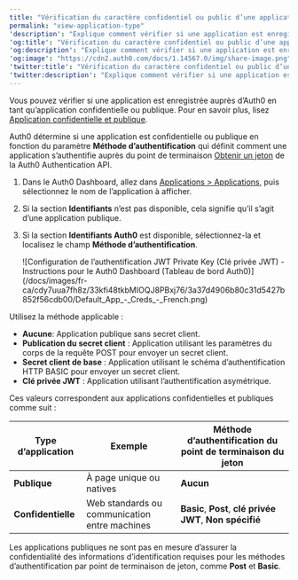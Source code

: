 ```yaml
---
title: "Vérification du caractère confidentiel ou public d’une application"
permalink: "view-application-type"
'description': "Explique comment vérifier si une application est enregistrée auprès d’Auth0 en tant qu’application confidentielle ou publique à l’aide du Auth0 Management Dashboard."
'og:title': "Vérification du caractère confidentiel ou public d’une application"
'og:description': "Explique comment vérifier si une application est enregistrée auprès d’Auth0 en tant qu’application confidentielle ou publique à l’aide du Auth0 Management Dashboard."
'og:image': "https://cdn2.auth0.com/docs/1.14567.0/img/share-image.png"
'twitter:title': "Vérification du caractère confidentiel ou public d’une application"
'twitter:description': "Explique comment vérifier si une application est enregistrée auprès d’Auth0 en tant qu’application confidentielle ou publique à l’aide du Auth0 Management Dashboard."
---
```


Vous pouvez vérifier si une application est enregistrée auprès d’Auth0 en tant qu’application confidentielle ou publique. Pour en savoir plus, lisez [Application confidentielle et publique](/docs/fr-ca/get-started/applications/confidential-and-public-applications).

Auth0 détermine si une application est confidentielle ou publique en fonction du paramètre **Méthode d’authentification** qui définit comment une application s’authentifie auprès du point de terminaison [Obtenir un jeton](https://auth0.com/docs/api/authentication#get-token) de la Auth0 Authentication API.

1. Dans le Auth0 Dashboard, allez dans [Applications > Applications](https://manage.auth0.com/#/applications), puis sélectionnez le nom de l’application à afficher.
2. Si la section **Identifiants** n’est pas disponible, cela signifie qu’il s’agit d’une application publique.
3. Si la section **Identifiants Auth0** est disponible, sélectionnez-la et localisez le champ **Méthode d’authentification**.

   <Frame>![Configuration de l’authentification JWT Private Key (Clé privée JWT) - Instructions pour le Auth0 Dashboard (Tableau de bord Auth0)](/docs/images/fr-ca/cdy7uua7fh8z/33kfi48tkbMIOQJ8PBxj76/3a37d4906b80c31d5427b852f56cdb00/Default_App_-_Creds_-_French.png)</Frame>

Utilisez la méthode applicable :

* **Aucune**: Application publique sans secret client.
* **Publication du secret client** : Application utilisant les paramètres du corps de la requête POST pour envoyer un secret client.
* **Secret client de base** : Application utilisant le schéma d’authentification HTTP BASIC pour envoyer un secret client.
* **Clé privée <Tooltip href="/docs/docs/fr-ca/glossary?term=json-web-token" tip="Jeton Web JSON (JWT)
Format standard de jeton d’ID (et souvent de jeton d’accès) utilisé pour représenter en toute sécurité des demandes entre deux parties." cta="Voir le glossaire">JWT</Tooltip>** : Application utilisant l’authentification asymétrique.

Ces valeurs correspondent aux applications confidentielles et publiques comme suit :

<table class="table"><thead>
<tr>
<th><strong>Type d’application</strong></th>
<th><strong>Exemple</strong></th>
<th><strong>Méthode d’authentification du point de terminaison du jeton</strong></th>
</tr>
</thead>
<tbody>
<tr>
<td><strong>Publique</strong></td>
<td>À page unique ou natives</td>
<td><strong>Aucun</strong></td>
</tr>
<tr>
<td><strong>Confidentielle</strong></td>
<td>Web standards ou communication entre machines</td>
<td><strong>Basic</strong>, <strong>Post</strong>, <strong>clé privée JWT</strong>, <strong>Non spécifié</strong></td>
</tr>
</tbody>
</table>

Les applications publiques ne sont pas en mesure d’assurer la confidentialité des informations d’identification requises pour les méthodes d’authentification par point de terminaison de jeton, comme **Post** et **Basic**.